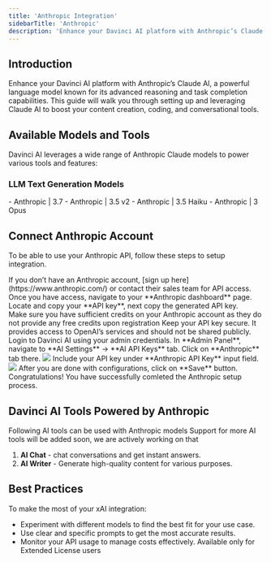 ```yaml
---
title: 'Anthropic Integration'
sidebarTitle: 'Anthropic'
description: 'Enhance your Davinci AI platform with Anthropic’s Claude AI, a powerful language model known for its advanced reasoning and task completion capabilities. This guide will walk you through setting up and leveraging Claude AI to boost your content creation, coding, and conversational tools'
---
```


## Introduction

Enhance your Davinci AI platform with Anthropic’s Claude AI, a powerful language model known for its advanced reasoning and task completion capabilities. This guide will walk you through setting up and leveraging Claude AI to boost your content creation, coding, and conversational tools.

## Available Models and Tools

Davinci AI leverages a wide range of Anthropic Claude models to power various tools and features:

### LLM Text Generation Models
<Card title="Included Claude Text Models" >
- Anthropic | 3.7
- Anthropic | 3.5 v2
- Anthropic | 3.5 Haiku
- Anthropic | 3 Opus
</Card>

## Connect Anthropic Account
To be able to use your Anthropic API, follow these steps to setup integration.

<Steps>
  <Step title="Step 1">
    If you don’t have an Anthropic account, [sign up here](https://www.anthropic.com/) or contact their sales team for API access.
  </Step>
  <Step title="Step 2">
    Once you have access, navigate to your **Anthropic dashboard** page.
  </Step>
  <Step title="Step 3">
    Locate and copy your **API key**, next copy the generated API key. <br /> Make sure you have sufficient credits on your Anthropic account as they do not provide any free credits upon registration
    <Note>Keep your API key secure. It provides access to OpenAI’s services and should not be shared publicly.</Note>
  </Step>
  <Step title="Step 4">
    Login to Davinci AI using your admin credentials. 
  </Step>
  <Step title="Step 5">
    In **Admin Panel**, navigate to **AI Settings** -> **AI API Keys** tab. 
  </Step>
  <Step title="Step 6">
    Click on **Anthropic** tab there. 
    <img src="/images/ai/openai/anthropic-1.png" />
  </Step>
  <Step title="Step 7">
    Include your API key under **Anthropic API Key** input field. 
    <img src="/images/ai/openai/anthropic-2.png" />
  </Step>
  <Step title="Step 8">
    After you are done with configurations, click on **Save** button. 
  </Step>
</Steps>

<Check>
Congratulations! You have successfully comleted the Anthropic setup process.
</Check>

## Davinci AI Tools Powered by Anthropic

Following AI tools can be used with Anthropic models
<Note>Support for more AI tools will be added soon, we are actively working on that</Note>

1. **AI Chat** - chat conversations and get instant answers.
2. **AI Writer** - Generate high-quality content for various purposes.

## Best Practices

To make the most of your xAI integration:

- Experiment with different models to find the best fit for your use case.
- Use clear and specific prompts to get the most accurate results.
- Monitor your API usage to manage costs effectively.
  <Warning>Available only for Extended License users</Warning>




